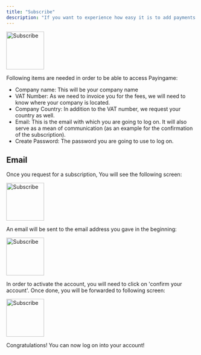 ```yaml
---
title: "Subscribe"
description: "If you want to experience how easy it is to add payments or NFT(s) to your game or Saas solution, you first need to subscribe."
---
```


<img
  src="/images/subscribe.png"
  alt="Subscribe"
  height="100"
  className="rounded-lg"
/>

Following items are needed in order to be able to access Payingame:

- Company name: This will be your company name
- VAT Number: As we need to invoice you for the fees, we will need to know where your company is located.
- Company Country: In addition to the VAT number, we request your country as well.
- Email: This is the email with which you are going to log on. It will also serve as a mean of communication (as an example for the confirmation of the subscription).
- Create Password: The password you are going to use to log on.

## Email

Once you request for a subscription, You will see the following screen:

<img
  src="/images/subscribe2.png"
  alt="Subscribe"
  height="100"
  className="rounded-lg"
/>

An email will be sent to the email address you gave in the beginning:

<img
  src="/images/subscribe3.png"
  alt="Subscribe"
  height="100"
  className="rounded-lg"
/>

In order to activate the account, you will need to click on 'confirm your account'.
Once done, you will be forwarded to following screen:

<img
  src="/images/subscribe4.png"
  alt="Subscribe"
  height="100"
  className="rounded-lg"
/>

Congratulations! You can now log on into your account!
